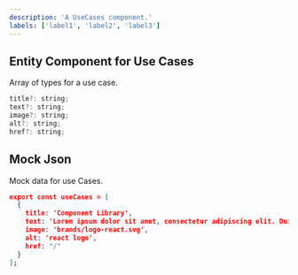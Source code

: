 ```yaml
---
description: 'A UseCases component.'
labels: ['label1', 'label2', 'label3']
---
```



## Entity Component for Use Cases

Array of types for a use case.

```js
title?: string;
text?: string;
image?: string;
alt?: string;
href?: string;
```

## Mock Json

Mock data for use Cases.

```json
export const useCases = [
  {
    title: 'Component Library',
    text: 'Lorem ipsum dolor sit amet, consectetur adipiscing elit. Duis semper, quam sed.',
    image: 'brands/logo-react.svg',
    alt: 'react logo',
    href: "/"
  }
];
```
